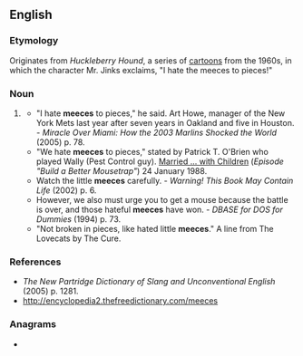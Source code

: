 {{also|Meeces}}
==English==

===Etymology===
Originates from ''Huckleberry Hound'', a series of [[cartoon]]s from the 1960s, in which the character Mr. Jinks exclaims, "I hate the meeces to pieces!"

===Noun===
{{head|en|noun plural form}}

# {{lb|en|nonstandard|childish}} {{plural of|mice|lang=en}}
#* "I hate '''meeces''' to pieces," he said. Art Howe, manager of the New York Mets last year after seven years in Oakland and five in Houston. - ''Miracle Over Miami: How the 2003 Marlins Shocked the World'' (2005) p. 78.
#* "We hate '''meeces''' to pieces," stated by Patrick T. O'Brien who played Wally (Pest Control guy). [[Wikipedia:List of Married... with Children episodes|Married ... with Children]] (''Episode "Build a Better Mousetrap"'') 24 January 1988.
#* Watch the little '''meeces''' carefully. - ''Warning! This Book May Contain Life'' (2002) p. 6.
#* However, we also must urge you to get a mouse because the battle is over, and those hateful '''meeces''' have won. - ''DBASE for DOS for Dummies'' (1994) p. 73.
#* "Not broken in pieces, like hated little '''meeces'''." A line from The Lovecats by The Cure.

===References===
* ''The New Partridge Dictionary of Slang and Unconventional English'' (2005) p. 1281.
* http://encyclopedia2.thefreedictionary.com/meeces

===Anagrams===
* {{anagrams|en|emcees}}